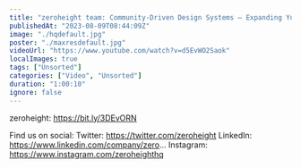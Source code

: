 ```yaml
---
title: "zeroheight team: Community-Driven Design Systems – Expanding Your Impact!"
publishedAt: "2023-08-09T08:44:09Z"
image: "./hqdefault.jpg"
poster: "./maxresdefault.jpg"
videoUrl: "https://www.youtube.com/watch?v=d5EvWO2Saok"
localImages: true
tags: ["Unsorted"]
categories: ["Video", "Unsorted"]
duration: "1:00:10"
ignore: false
---
```


zeroheight: https://bit.ly/3DEvORN

Find us on social:
Twitter: https://twitter.com/zeroheight
LinkedIn: https://www.linkedin.com/company/zero...
Instagram: https://www.instagram.com/zeroheighthq
